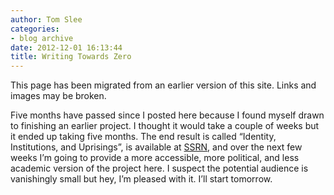 ```yaml
---
author: Tom Slee
categories:
- blog archive
date: 2012-12-01 16:13:44
title: Writing Towards Zero
---
```


::: {.callout-note}

This page has been migrated from an earlier version of this site. 
Links and images may be broken.

:::



				

Five months have passed since I posted here because I found myself drawn to finishing an earlier project. I thought it would take a couple of weeks but it ended up taking five months. The end result is called "Identity, Institutions, and Uprisings", is available at [SSRN](http://papers.ssrn.com/abstract=2116471), and over the next few weeks I'm going to provide a more accessible, more political, and less academic version of the project here. I suspect the potential audience is vanishingly small but hey, I'm pleased with it. I'll start tomorrow.


		
